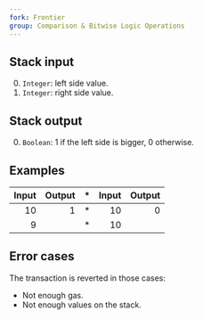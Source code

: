 ```yaml
---
fork: Frontier
group: Comparison & Bitwise Logic Operations
---
```


## Stack input

0. `Integer`: left side value.
1. `Integer`: right side value.

## Stack output

0. `Boolean`: 1 if the left side is bigger, 0 otherwise.

## Examples

| Input | Output | * | Input | Output |
|------:|-------:|-|------:|-------:|
| 10 | 1 | * | 10 | 0 |
| 9 | | * | 10 | |

## Error cases

The transaction is reverted in those cases:
- Not enough gas.
- Not enough values on the stack.

